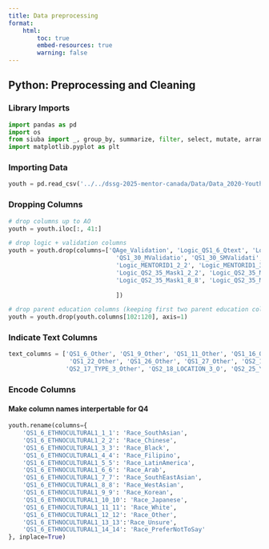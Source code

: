 ```yaml
---
title: Data preprocessing
format: 
    html:
        toc: true
        embed-resources: true
        warning: false
---
```


## Python: Preprocessing and Cleaning

### Library Imports
```python
import pandas as pd
import os
from siuba import _, group_by, summarize, filter, select, mutate, arrange, count
import matplotlib.pyplot as plt
```

### Importing Data

```python
youth = pd.read_csv('../../dssg-2025-mentor-canada/Data/Data_2020-Youth-Survey.csv')
```

### Dropping Columns

```python
# drop columns up to AO
youth = youth.iloc[:, 41:]

# drop logic + validation columns 
youth = youth.drop(columns=['QAge_Validation', 'Logic_QS1_6_Qtext', 'Logic_Qtext', 'QS1_8_Validation', 'Logic_QS1_26_Ask', 'QS1_29_Validation', 
                              'QS1_30_MValidatio', 'QS1_30_SMValidati', 'QS1_31_BWValidati', 'QS1_32_WValidatio', 'QS2_10_Validation', 'Logic_QS2_14_Ask','Logic_MENTORID1_1_1',
                              'Logic_MENTORID1_2_2', 'Logic_MENTORID1_3_3', 'Logic_AP_QS2_23', 'Logic_QS2_27_Ask', 'Logic_QS2_34_Valid', 'Logic_QS2_35_Ask', 'Logic_QS2_35_Mask1_1_1',
                              'Logic_QS2_35_Mask1_2_2', 'Logic_QS2_35_Mask1_3_3', 'Logic_QS2_35_Mask1_4_4', 'Logic_QS2_35_Mask1_5_5', 'Logic_QS2_35_Mask1_6_6', 'Logic_QS2_35_Mask1_7_7',
                              'Logic_QS2_35_Mask1_8_8', 'Logic_QS2_35_Mask1_9_9', 'Logic_QS2_35_Mask1_10_10', 'QS4_14_Validatio', 'QS4_15_Validatio', 'QS4_19_Validatio', 'QS4_23_Validatio'
    
                              ])

# drop parent education columns (keeping first two parent education columns)
youth = youth.drop(youth.columns[102:120], axis=1)
```

### Indicate Text Columns
```python
text_columns = ['QS1_6_Other', 'QS1_9_Other', 'QS1_11_Other', 'QS1_16_Other', 'QS1_18_Other_1', 'QS1_18_Other_2',
                 'QS1_22_Other', 'QS1_26_Other', 'QS1_27_Other', 'QS2_13_Other', 'QS2_14_MENTORID', 'QS2_14_MENTORID_2', 'QS2_14_MENTORID_3', 'QS2_18_LOCATION_1_O', 'QS2_15_RELATIONSHIP2', 'QS2_17_TYPE_2_Other', 'QS2_18_LOCATION_2_O', 'QS2_15_RELATIONSHIP3',
                'QS2_17_TYPE_3_Other', 'QS2_18_LOCATION_3_O', 'QS2_25_YOUTHINIT2', 'QS2_27_MENTORPROGRA2', 'QS2_33_TRANSITIONS_Ot', 'QS2_34_SUPPORTS_Ot', 'QS2_38_NETGATIVEMENTO', 'QS3_2_TRANSITIONWITHOUTMEN', 'QS3_3_TRANSITIONSWITHOUTMENTO', 'QS4_4_Other', 'QS4_5_SATEDU_Other']

```

### Encode Columns
#### Make column names interpertable for Q4
```python

youth.rename(columns={
    'QS1_6_ETHNOCULTURAL1_1_1': 'Race_SouthAsian',
    'QS1_6_ETHNOCULTURAL1_2_2': 'Race_Chinese',
    'QS1_6_ETHNOCULTURAL1_3_3': 'Race_Black',
    'QS1_6_ETHNOCULTURAL1_4_4': 'Race_Filipino',
    'QS1_6_ETHNOCULTURAL1_5_5': 'Race_LatinAmerica',
    'QS1_6_ETHNOCULTURAL1_6_6': 'Race_Arab',
    'QS1_6_ETHNOCULTURAL1_7_7': 'Race_SouthEastAsian',
    'QS1_6_ETHNOCULTURAL1_8_8': 'Race_WestAsian',
    'QS1_6_ETHNOCULTURAL1_9_9': 'Race_Korean',
    'QS1_6_ETHNOCULTURAL1_10_10': 'Race_Japanese',
    'QS1_6_ETHNOCULTURAL1_11_11': 'Race_White',
    'QS1_6_ETHNOCULTURAL1_12_12': 'Race_Other',
    'QS1_6_ETHNOCULTURAL1_13_13':'Race_Unsure',
    'QS1_6_ETHNOCULTURAL1_14_14': 'Race_PreferNotToSay'
}, inplace=True)

```